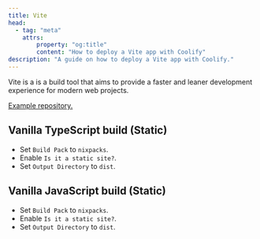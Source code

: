 ```yaml
---
title: Vite
head:
  - tag: "meta"
    attrs:
        property: "og:title"
        content: "How to deploy a Vite app with Coolify"
description: "A guide on how to deploy a Vite app with Coolify."
---
```


Vite is a is a build tool that aims to provide a faster and leaner development experience for modern web projects.

[Example repository.](https://github.com/coollabsio/coolify-examples/tree/main/vite)

## Vanilla TypeScript build (Static)

- Set `Build Pack` to `nixpacks`.
- Enable `Is it a static site?`.
- Set `Output Directory` to `dist`.


## Vanilla JavaScript build (Static)

- Set `Build Pack` to `nixpacks`.
- Enable `Is it a static site?`.
- Set `Output Directory` to `dist`.
